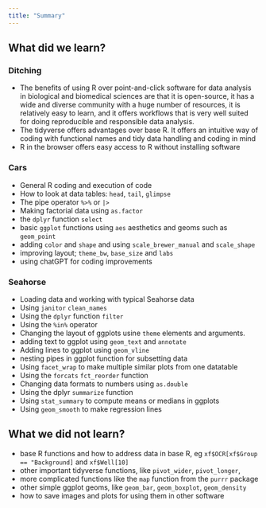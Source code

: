 ```yaml
---
title: "Summary"
---
```


## What did we learn?

### Ditching

- The benefits of using R over point-and-click software for data analysis in biological and biomedical sciences are that it is open-source, it has a wide and diverse community with a huge number of resources, it is relatively easy to learn, and it offers workflows that is very well suited for doing reproducible and responsible data analysis.
- The tidyverse offers advantages over base R. It offers an intuitive way of coding with functional names and tidy data handling and coding in mind
- R in the browser offers easy access to R without installing software

### Cars

- General R coding and execution of code
- How to look at data tables: `head`, `tail`, `glimpse`
- The pipe operator `%>%` or `|>`
- Making factorial data using `as.factor`
- the `dplyr` function `select` 
- basic `ggplot` functions using `aes` aesthetics and geoms such as `geom_point`
- adding `color` and `shape` and using `scale_brewer_manual` and `scale_shape`
- improving layout; `theme_bw`, `base_size` and `labs`
- using chatGPT for coding improvements


### Seahorse

- Loading data and working with typical Seahorse data 
- Using `janitor` `clean_names`
- Using the `dplyr` function `filter`
- Using the `%in%` operator
- Changing the layout of ggplots usine `theme` elements and arguments.
- adding text to ggplot using `geom_text` and `annotate`
- Adding lines to ggplot using `geom_vline`
- nesting pipes in ggplot function for subsetting data
- Using `facet_wrap` to make multiple similar plots from one datatable
- Using the `forcats` `fct_reorder` function
- Changing data formats to numbers using `as.double`
- Using the dplyr `summarize` function
- Using `stat_summary` to compute means or medians in ggplots
- Using `geom_smooth` to make regression lines

## What we did not learn?

- base R functions and how to address data in base R, eg `xf$OCR[xf$Group == "Background]` and `xf$Well[10]`
- other important tidyverse functions, like `pivot_wider`, `pivot_longer`, 
- more complicated functions like the `map` function from the `purrr` package
- other simple ggplot geoms, like `geom_bar`, `geom_boxplot`, `geom_density`
- how to save images and plots for using them in other software




